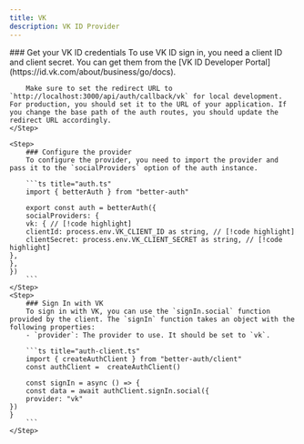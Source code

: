 ```yaml
---
title: VK
description: VK ID Provider
---
```


<Steps>
    <Step>
        ### Get your VK ID credentials
        To use VK ID sign in, you need a client ID and client secret. You can get them from the [VK ID Developer Portal](https://id.vk.com/about/business/go/docs).

        Make sure to set the redirect URL to `http://localhost:3000/api/auth/callback/vk` for local development. For production, you should set it to the URL of your application. If you change the base path of the auth routes, you should update the redirect URL accordingly.
    </Step>

    <Step>
        ### Configure the provider
        To configure the provider, you need to import the provider and pass it to the `socialProviders` option of the auth instance.

        ```ts title="auth.ts"
        import { betterAuth } from "better-auth"

        export const auth = betterAuth({
        socialProviders: {
        vk: { // [!code highlight]
        clientId: process.env.VK_CLIENT_ID as string, // [!code highlight]
        clientSecret: process.env.VK_CLIENT_SECRET as string, // [!code highlight]
    },
    },
    })
        ```
    </Step>
    <Step>
        ### Sign In with VK
        To sign in with VK, you can use the `signIn.social` function provided by the client. The `signIn` function takes an object with the following properties:
        - `provider`: The provider to use. It should be set to `vk`.

        ```ts title="auth-client.ts"
        import { createAuthClient } from "better-auth/client"
        const authClient =  createAuthClient()

        const signIn = async () => {
        const data = await authClient.signIn.social({
        provider: "vk"
    })
    }
        ```
    </Step>

</Steps>
